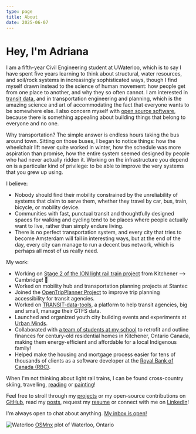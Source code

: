 ```yaml
---
type: page
title: About
date: 2025-06-07
---
```


# Hey, I'm Adriana

I am a fifth-year Civil Engineering student at UWaterloo, which is to say I have spent five years learning to think about structural, water resources, and soil/rock systems in increasingly sophisticated ways, though I find myself drawn instead to the science of human movement: how people get from one place to another, and why they so often cannot.
I am interested in [transit data](posts/gtfs-101), and in transportation engineering and planning, which is the amazing science and art of accommodating the fact that everyone wants to be somewhere else. I also concern myself with [open source software](https://github.com/AdrianaCeric), because there is something appealing about building things that belong to everyone and no one.

Why transportation? The simple answer is endless hours taking the bus around town. Sitting on those buses, I began to notice things: how the wheelchair lift never quite worked in winter, how the schedule was more aspiration than promise, how the entire system seemed designed by people who had never actually ridden it.
Working on the infrastructure you depend on is a particular kind of privilege: to be able to improve the very systems that you grew up using.

I believe:

- Nobody should find their mobility constrained by the unreliability of systems that claim to serve them, whether they travel by car, bus, train, bicycle, or mobility device.
- Communities with fast, punctual transit and thoughtfully designed spaces for walking and cycling tend to be places where people actually want to live, rather than simply endure living.
- There is no perfect transportation system, and every city that tries to become Amsterdam will fail in interesting ways, but at the end of the day, every city can manage to run a decent bus network, which is perhaps all most of us really need.

My work:

- Working on [Stage 2 of the ION light rail train project](https://www.regionofwaterloo.ca/en/exploring-the-region/stage2ion.aspx) from Kitchener --> Cambridge! 🚆
- Worked on mobility hub and transportation planning projects at Stantec
- Joined the [OpenTripPlanner Project](http://www.opentripplanner.org/) to improve trip planning accessibility for transit agencies.
- Worked on [TRANSIT-data-tools](https://mtc-datatools.readthedocs.io/en/stable/), a platform to help transit agencies, big and small, manage their GTFS data.
- Launched and organized youth city building events and experiments at [Urban Minds](https://www.urbanminds.co/).
- Collaborated with [a team of students at my school](https://www.warriorhome.ca/) to retrofit and outline finances for century-old residential homes in Kitchener, Ontario Canada, making them energy-efficient and affordable for a local Indigenous family!
- Helped make the housing and mortgage process easier for tens of thousands of clients as a software developer at the [Royal Bank of Canada (RBC)](https://www.rbc.com/about-rbc.html).

When I'm not thinking about light rail trains, I can be found cross-country skiing, travelling, [reading](/books) or [painting](/art)!

Feel free to stroll through my [projects](/projects) or my open-source contributions on [GitHub](https://github.com/AdrianaCeric), read my [posts](/posts), request my [resume](mailto:adriana.ceric@gmail.com) or connect with me on [LinkedIn](https://www.linkedin.com/in/adriana-ceric/)!

I'm always open to chat about anything. [My inbox is open!](mailto:adriana.ceric@gmail.com)

![Waterloo](images/waterloo2.png)
[OSMnx](https://osmnx.readthedocs.io/en/stable/) plot of Waterloo, Ontario
